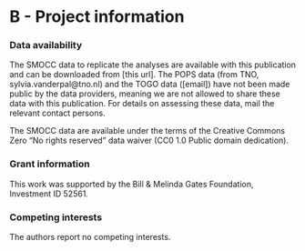 \newpage

# B - Project information {.unnumbered}

### Data availability  {.unnumbered}

The SMOCC data to replicate the analyses are available with this publication and can be downloaded from [this url]. The POPS data (from TNO, sylvia.vanderpal@tno.nl) and the TOGO data ([email]) have not been made public by the data providers, meaning we are not allowed to share these data with this publication. For details on assessing these data, mail the relevant contact persons.

The SMOCC data are available under the terms of the Creative Commons Zero "No rights reserved" data waiver (CC0 1.0 Public domain dedication).

### Grant information  {.unnumbered}

This work was supported by the Bill & Melinda Gates Foundation, Investment ID 52561.

### Competing interests  {.unnumbered}

The authors report no competing interests.
